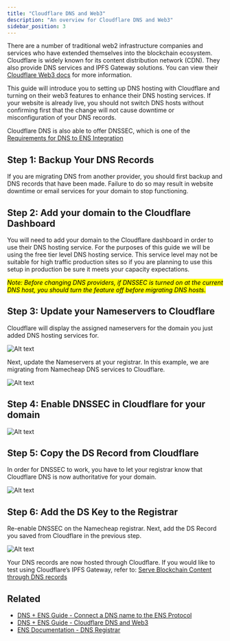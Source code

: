 ```yaml
---
title: "Cloudflare DNS and Web3"
description: "An overview for Cloudflare DNS and Web3"
sidebar_position: 3
---
```


There are a number of traditional web2 infrastructure companies and services who have extended themselves into the blockchain ecosystem. Cloudflare is widely known for its content distribution network (CDN). They also provide DNS services and IPFS Gateway solutions. You can view their [Cloudflare Web3 docs](https://developers.cloudflare.com/web3/) for more information.

This guide will introduce you to setting up DNS hosting with Cloudflare and turning on their web3 features to enhance their DNS hosting services. If your website is already live, you should not switch DNS hosts without confirming first that the change will not cause downtime or misconfiguration of your DNS records.

Cloudflare DNS is also able to offer DNSSEC, which is one of the [Requirements for DNS to ENS Integration](/requirements-dns-to-ens)

## Step 1: Backup Your DNS Records

If you are migrating DNS from another provider, you should first backup and DNS records that have been made. Failure to do so may result in website downtime or email services for your domain to stop functioning.

## Step 2: Add your domain to the Cloudflare Dashboard

You will need to add your domain to the Cloudflare dashboard in order to use their DNS hosting service. For the purposes of this guide we will be using the free tier level DNS hosting service. This service level may not be suitable for high traffic production sites so if you are planning to use this setup in production be sure it meets your capacity expectations.

*<mark>Note: Before changing DNS providers, if DNSSEC is turned on at the current DNS host, you should turn the feature off before migrating DNS hosts.</mark>*

## Step 3: Update your Nameservers to Cloudflare

Cloudflare will display the assigned nameservers for the domain you just added DNS hosting services for.

![Alt text](https://dnstoens.com/images/cf-image1.png "Save new nameservers")

Next, update the Nameservers at your registrar. In this example, we are migrating from Namecheap DNS services to Cloudflare.

![Alt text](https://dnstoens.com/images/cf-image4.png "Update nameservers")

## Step 4: Enable DNSSEC in Cloudflare for your domain

![Alt text](https://dnstoens.com/images/cf-image17.png "Enable DNSSEC")

## Step 5: Copy the DS Record from Cloudflare

In order for DNSSEC to work, you have to let your registrar know that Cloudflare DNS is now authoritative for your domain.

![Alt text](https://dnstoens.com/images/cf-image6.png "DS Record")

## Step 6: Add the DS Key to the Registrar

Re-enable DNSSEC on the Namecheap registrar. Next, add the DS Record you saved from Cloudflare in the previous step.

![Alt text](https://dnstoens.com/images/cf-image5.png "DS Key at Registrar")

Your DNS records are now hosted through Cloudflare. If you would like to test using Cloudflare’s IPFS Gateway, refer to: [Serve Blockchain Content through DNS records](/importguide/4-index)

## Related

* [DNS + ENS Guide - Connect a DNS name to the ENS Protocol](/importguide/1-index)
* [DNS + ENS Guide - Cloudflare DNS and Web3](https://docs.ens.domains/contract-api-reference/dns-registrar)
* [ENS Documentation - DNS Registrar](https://docs.ens.domains/contract-api-reference/dns-registrar)
